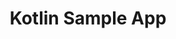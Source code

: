 ---
title: "Kotlin Sample App"
url: "https://github.com/cometchat/cometchat-uikit-android/tree/v4"
---
